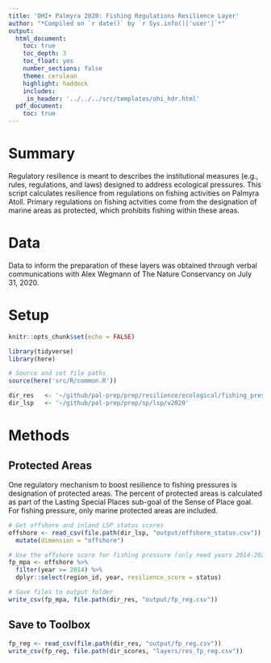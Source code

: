 ```yaml
---
title: 'OHI+ Palmyra 2020: Fishing Regulations Resilience Layer'
author: "*Compiled on `r date()` by `r Sys.info()['user']`*"
output: 
  html_document:
    toc: true
    toc_depth: 3 
    toc_float: yes
    number_sections: false
    theme: cerulean
    highlight: haddock
    includes: 
     in_header: '../../../src/templates/ohi_hdr.html' 
  pdf_document:
    toc: true
---
```


# Summary 

Regulatory resilience is meant to describes the institutional measures (e.g., rules, regulations, and laws) designed to address ecological pressures. This script calculates resilience from regulations on fishing activities on Palmyra Atoll. Primary regulations on fishing actvities come from the designation of marine areas as protected, which prohibits fishing within these areas.     

# Data 

Data to inform the preparation of these layers was obtained through verbal communications with Alex Wegmann of The Nature Conservancy on July 31, 2020.  

# Setup 

```r
knitr::opts_chunk$set(echo = FALSE)

library(tidyverse)
library(here)

# Source and set file paths
source(here('src/R/common.R'))

dir_res   <- '~/github/pal-prep/prep/resilience/ecological/fishing_pressure/v2020'
dir_lsp   <- '~/github/pal-prep/prep/sp/lsp/v2020'
```


# Methods 

## Protected Areas

One regulatory mechanism to boost resilience to fishing pressures is designation of protected areas. The percent of protected areas is calculated as part of the Lasting Special Places sub-goal of the Sense of Place goal. For fishing pressure, only marine protected areas are included.  

```r
# Get offshore and inland LSP status scores 
offshore <- read_csv(file.path(dir_lsp, "output/offshore_status.csv")) %>% 
  mutate(dimension = "offshore")

# Use the offshore score for fishing pressure (only need years 2014-2020)
fp_mpa <- offshore %>% 
  filter(year >= 2014) %>% 
  dplyr::select(region_id, year, resilience_score = status)

# Save files to output folder
write_csv(fp_mpa, file.path(dir_res, "output/fp_reg.csv"))
```

## Save to Toolbox

```r
fp_reg <- read_csv(file.path(dir_res, "output/fp_reg.csv"))
write_csv(fp_reg, file.path(dir_scores, "layers/res_fp_reg.csv"))
```

